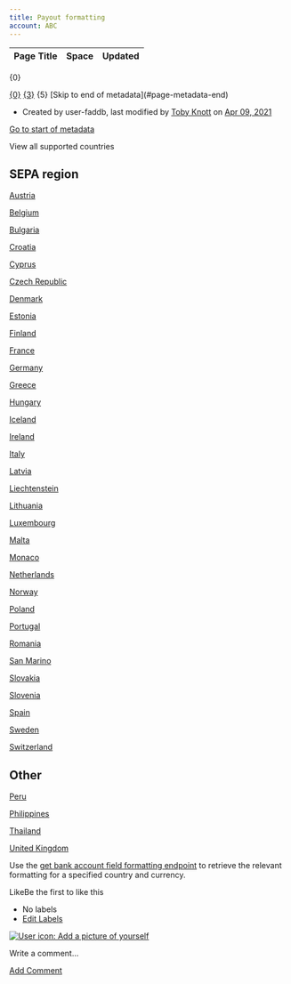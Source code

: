 ```yaml
---
title: Payout formatting
account: ABC
---
```


<table class="aui"> <thead> <tr class="header"> <th class="search-result-title">Page Title</th> <th class="search-result-space">Space</th> <th class="search-result-date">Updated</th> </tr> </thead> </table> <p class="search-result-count">{0}</p> <tr class="search-result"> <td class="search-result-title"><a href="{1}" class="content-type-{2}"><span>{0}</span></a></td> <td class="search-result-space"><a class="space" href="/display/{4}/" title="{3}">{3}</a></td> <td class="search-result-date"><span class="date" title="{6}">{5}</span></td> </tr> [Skip to end of metadata](#page-metadata-end)

*   Created by user-faddb, last modified by [Toby Knott](    /display/~toby.knott
    ) on [Apr 09, 2021](/pages/diffpagesbyversion.action?pageId=8489254&selectedPageVersions=16&selectedPageVersions=17 "Show changes")

[Go to start of metadata](#page-metadata-start)

 View all supported countries

SEPA region
-----------

[Austria](/display/x/Austria)

[Belgium](/display/x/Belgium)

[Bulgaria](/display/x/Bulgaria)

[Croatia](/display/x/Croatia)

[Cyprus](/display/x/Cyprus)

[Czech Republic](/display/x/Czech+Republic)

[Denmark](/display/x/Denmark)

[Estonia](/display/x/Estonia)

[Finland](/display/x/Finland)

[France](/display/x/France)

[Germany](/display/x/Germany)

[Greece](/display/x/Greece)

[Hungary](/display/x/Hungary)

[Iceland](/display/x/Iceland)

[Ireland](https://docs.checkout.com/payouts/ireland)

[Italy](/display/x/Italy)

[Latvia](/display/x/Latvia)

[Liechtenstein](/display/x/Liechtenstein)

[Lithuania](/display/x/Lithuania)

[Luxembourg](/display/x/Luxembourg)

[Malta](/display/x/Malta)

[Monaco](/display/x/Monaco)

[Netherlands](/display/x/Netherlands)

[Norway](/display/x/Norway)

[Poland](/display/x/Poland)

[Portugal](/display/x/Portugal)

[Romania](/display/x/Romania)

[San Marino](/display/x/San+Marino)

[Slovakia](/display/x/Slovakia)

[Slovenia](/display/x/Slovenia)

[Spain](/display/x/Spain)

[Sweden](/display/x/Sweden)

[Switzerland](https://docs.checkout.com/payouts/switzerland)

Other
-----

[Peru](/display/x/Peru)

[Philippines](/display/x/Philippines)

[Thailand](/display/x/Thailand)

[United Kingdom](/display/x/United+Kingdom)

Use the [get bank account field formatting endpoint](/display/x/Get+bank+account+field+formatting) to retrieve the relevant formatting for a specified country and currency.

LikeBe the first to like this

*   No labels
*   [Edit Labels](# "Edit Labels (Type 'l')")

[![User icon: Add a picture of yourself](/s/en_GB/7901/abf7b35644d5a5d1d7e4b0969a83e8eb2b569fb5/_/images/icons/profilepics/add_profile_pic.svg)](/users/profile/editmyprofilepicture.action)

Write a comment…

[Add Comment](/display/x/Payout+formatting?showComments=true&showCommentArea=true#addcomment)